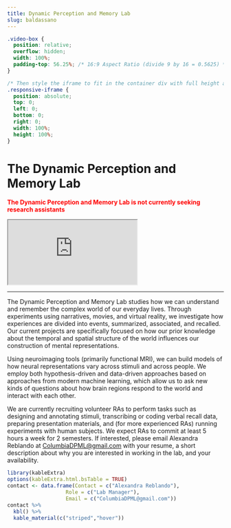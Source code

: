 ```yaml
---
title: Dynamic Perception and Memory Lab
slug: baldassano
---
```


```css
.video-box {
  position: relative;
  overflow: hidden;
  width: 100%;
  padding-top: 56.25%; /* 16:9 Aspect Ratio (divide 9 by 16 = 0.5625) */
}

/* Then style the iframe to fit in the container div with full height and width */
.responsive-iframe {
  position: absolute;
  top: 0;
  left: 0;
  bottom: 0;
  right: 0;
  width: 100%;
  height: 100%;
}
```

# The Dynamic Perception and Memory Lab

<span style="color:red">
**The Dynamic Perception and Memory Lab is not currently seeking research assistants**
</span>

<div class="video-box">
  <iframe class="responsive-iframe" src="https://www.youtube.com/embed/RfsDyBOnZ_g"></iframe>
</div>

***

The Dynamic Perception and Memory Lab studies how we can understand and remember the complex world of our everyday lives. Through experiments using narratives, movies, and virtual reality, we investigate how experiences are divided into events, summarized, associated, and recalled. Our current projects are specifically focused on how our prior knowledge about the temporal and spatial structure of the world influences our construction of mental representations.

Using neuroimaging tools (primarily functional MRI), we can build models of how neural representations vary across stimuli and across people. We employ both hypothesis-driven and data-driven approaches based on approaches from modern machine learning, which allow us to ask new kinds of questions about how brain regions respond to the world and interact with each other.

We are currently recruiting volunteer RAs to perform tasks such as designing and annotating stimuli, transcribing or coding verbal recall data, preparing presentation materials, and (for more experienced RAs) running experiments with human subjects. We expect RAs to commit at least 5 hours a week for 2 semesters. If interested, please email Alexandra Reblando at <ColumbiaDPML@gmail.com> with your resume, a short description about why you are interested in working in the lab, and your availability.

```r
library(kableExtra)
options(kableExtra.html.bsTable = TRUE)
contact <- data.frame(Contact = c("Alexandra Reblando"),
                   Role = c("Lab Manager"),
                   Email = c("ColumbiaDPML@gmail.com"))
contact %>%
  kbl() %>%
  kable_material(c("striped","hover"))
                   
                   
```

